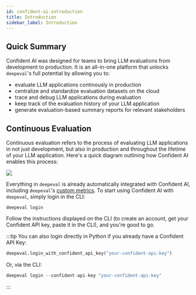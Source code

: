 ```yaml
---
id: confident-ai-introduction
title: Introduction
sidebar_label: Introduction
---
```


## Quick Summary

Confident AI was designed for teams to bring LLM evaluations from development to production. It is an all-in-one platform that unlocks `deepeval`'s full potential by allowing you to:

- evaluate LLM applications continously in production
- centralize and standardize evaluation datasets on the cloud
- trace and debug LLM applications during evaluation
- keep track of the evaluation history of your LLM application
- generate evaluation-based summary reports for relevant stakeholders

## Continuous Evaluation

Continuous evaluation refers to the process of evaluating LLM applications in not just development, but also in production and throughout the lifetime of your LLM application. Here's a quick diagram outlining how Confident AI enables this process:

<div
  style={{
    marginTop: "80px",
    marginBottom: "70px",
    display: "flex",
    justifyContent: "center",
  }}
>
  <img
    id="confident-workflow"
    src="https://d2lsxfc3p6r9rv.cloudfront.net/confident-workflow-2.png"
  />
</div>

Everything in `deepeval` is already automatically integrated with Confident AI, including `deepeval`'s [custom metrics](metrics-custom). To start using Confident AI with `deepeval`, simply login in the CLI:

```
deepeval login
```

Follow the instructions displayed on the CLI (to create an account, get your Confident API key, paste it in the CLI), and you're good to go.

:::tip
You can also login directly in Python if you already have a Confident API Key:

```python
deepeval.login_with_confident_api_key("your-confident-api-key")
```

Or, via the CLI:

```python
deepeval login --confident-api-key "your-confident-api-key"
```

:::
